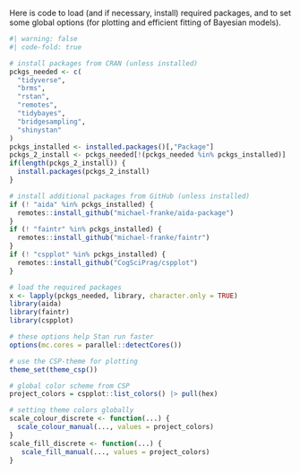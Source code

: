 Here is code to load (and if necessary, install) required packages, and to set some global options (for plotting and efficient fitting of Bayesian models).

```r
#| warning: false
#| code-fold: true

# install packages from CRAN (unless installed)
pckgs_needed <- c(
  "tidyverse",
  "brms",
  "rstan",
  "remotes",
  "tidybayes",
  "bridgesampling",
  "shinystan"
)
pckgs_installed <- installed.packages()[,"Package"]
pckgs_2_install <- pckgs_needed[!(pckgs_needed %in% pckgs_installed)]
if(length(pckgs_2_install)) {
  install.packages(pckgs_2_install)
} 

# install additional packages from GitHub (unless installed)
if (! "aida" %in% pckgs_installed) {
  remotes::install_github("michael-franke/aida-package")
}
if (! "faintr" %in% pckgs_installed) {
  remotes::install_github("michael-franke/faintr")
}
if (! "cspplot" %in% pckgs_installed) {
  remotes::install_github("CogSciPrag/cspplot")
}

# load the required packages
x <- lapply(pckgs_needed, library, character.only = TRUE)
library(aida)
library(faintr)
library(cspplot)

# these options help Stan run faster
options(mc.cores = parallel::detectCores())

# use the CSP-theme for plotting
theme_set(theme_csp())

# global color scheme from CSP
project_colors = cspplot::list_colors() |> pull(hex)

# setting theme colors globally
scale_colour_discrete <- function(...) {
  scale_colour_manual(..., values = project_colors)
}
scale_fill_discrete <- function(...) {
   scale_fill_manual(..., values = project_colors)
}

```
